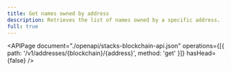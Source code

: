 ```yaml
---
title: Get names owned by address
description: Retrieves the list of names owned by a specific address.
full: true
---
```


<APIPage
  document="./openapi/stacks-blockchain-api.json"
  operations={[{ path: '/v1/addresses/{blockchain}/{address}', method: 'get' }]}
  hasHead={false}
/>
